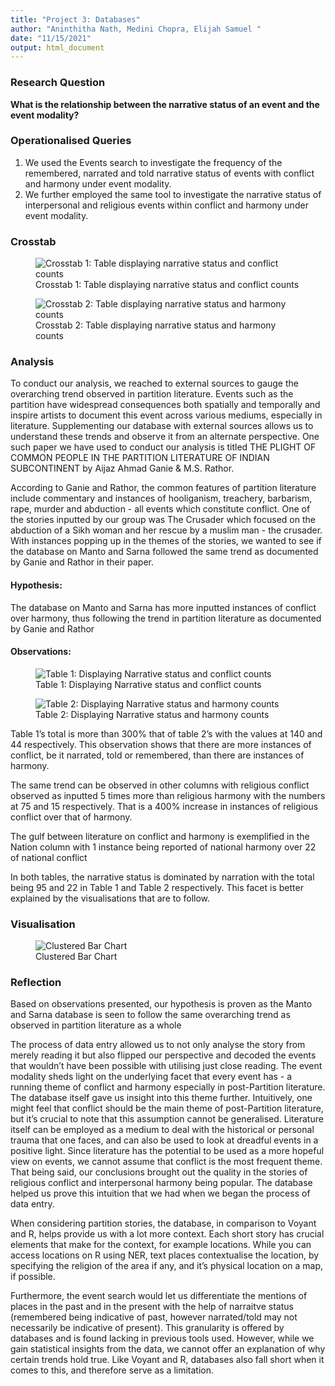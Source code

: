 ```yaml
---
title: "Project 3: Databases"
author: "Aninthitha Nath, Medini Chopra, Elijah Samuel "
date: "11/15/2021"
output: html_document
---
```


### Research Question
**What is the relationship between the narrative status of an event and the event modality?**


### Operationalised Queries
1. We used the Events search to investigate the frequency of the remembered, narrated and told narrative status of events with conflict and harmony under event modality.
2. We further employed the same tool to investigate the narrative status of interpersonal and religious events within conflict and harmony under event modality.

### Crosstab

![Crosstab 1: Table displaying narrative status and conflict counts](crosstab01.png)

![Crosstab 2: Table displaying narrative status and harmony counts](crosstab02.png)

### Analysis

To conduct our analysis, we reached to external sources to gauge the overarching trend observed in partition literature. Events such as the partition have widespread consequences both spatially and temporally and inspire artists to document this event across various mediums, especially in literature. Supplementing our database with external sources allows us to understand these trends and observe it from an alternate perspective. One such paper we have used to conduct our analysis is titled THE PLIGHT OF COMMON PEOPLE IN THE PARTITION LITERATURE OF INDIAN SUBCONTINENT by Aijaz Ahmad Ganie & M.S. Rathor. 

According to Ganie and Rathor, the common features of partition literature include commentary and instances of hooliganism, treachery, barbarism, rape, murder and abduction - all events which constitute conflict. One of the stories inputted by our group was The Crusader which focused on the abduction of a Sikh woman and her rescue by a muslim man - the crusader. With instances popping up in the themes of the stories, we wanted to see if the database on Manto and Sarna followed the same trend as documented by Ganie and Rathor in their paper. 

#### Hypothesis: 
The database on Manto and Sarna has more inputted instances of conflict over harmony, thus following the trend in partition literature as documented by Ganie and Rathor 

#### Observations: 

![Table 1: Displaying Narrative status and conflict counts](narrative status and conflict counts.png)

![Table 2: Displaying Narrative status and harmony counts](narrative status and harmony counts.png)


Table 1’s total is more than 300% that of table 2’s with the values at 140 and 44 respectively. This observation shows that there are more instances of conflict, be it narrated, told or remembered, than there are instances of harmony. 

The same trend can be observed in other columns with religious conflict observed as inputted 5 times more than religious harmony with the numbers at 75 and 15 respectively. That is a 400% increase in instances of religious conflict over that of harmony. 

The gulf between literature on conflict and harmony is exemplified in the Nation column with 1 instance being reported of national harmony over 22 of national conflict

In both tables, the narrative status is dominated by narration with the total being 95 and 22 in Table 1 and Table 2 respectively. This facet is better explained by the visualisations that are to follow.  


### Visualisation

![Clustered Bar Chart](visualisation01.png)


### Reflection
Based on observations presented, our hypothesis is proven as the Manto and Sarna database is seen to follow the same overarching trend as observed in partition literature as a whole

The process of data entry allowed us to not only analyse the story from merely reading it but also flipped our perspective and decoded the events that wouldn’t have been possible with utilising just close reading. The event modality sheds light on the underlying facet that every event has - a running theme of conflict and harmony especially in post-Partition literature. The database itself gave us insight into this theme further. Intuitively, one might feel that conflict should be the main theme of post-Partition literature, but it’s crucial to note that this assumption cannot be generalised. Literature itself can be employed as a medium to deal with the historical or personal trauma that one faces, and can also be used to look at dreadful events in a positive light. Since literature has the potential to be used as a more hopeful view on events, we cannot assume that conflict is the most frequent theme. 
That being said, our conclusions brought out the quality in the stories of religious conflict and interpersonal harmony being popular. The database helped us prove this intuition that we had when we began the process of data entry. 

When considering partition stories, the database, in comparison to Voyant and R, helps provide us with a lot more context. Each short story has crucial elements that make for the context, for example locations. While you can access locations on R using NER, text places contextualise the location, by specifying the religion of the area if any, and it’s physical location on a map, if possible.

Furthermore, the event search would let us differentiate the mentions of places in the past and in the present with the help of narraitve status (remembered being indicative of past, however narrated/told may not necessarily be indicative of present). This granularity is offered by databases and is found lacking in previous tools used. However, while we gain statistical insights from the data, we cannot offer an explanation of why certain trends hold true. Like Voyant and R, databases also fall short when it comes to this, and therefore serve as a limitation.

